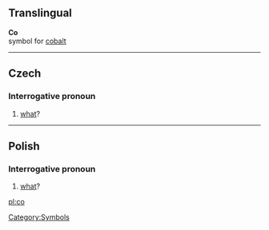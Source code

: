 ==Translingual==
'''Co'''<br>{{chemistry}} symbol for [[cobalt]]
[[Category:Symbols]]
----

==Czech==
===Interrogative pronoun===
#[[what]]?

----
==Polish==
===Interrogative pronoun===
#[[what]]?

[[pl:co]]